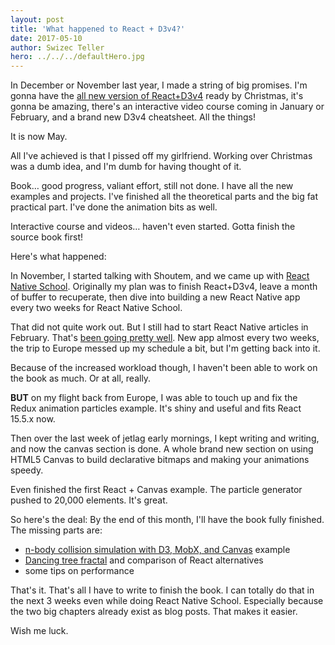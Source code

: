 ```yaml
---
layout: post
title: 'What happened to React + D3v4?'
date: 2017-05-10
author: Swizec Teller
hero: ../../../defaultHero.jpg
---
```

In December or November last year, I made a string of big promises. I'm gonna have the [all new version of React+D3v4](https://gum.co/mTWg) ready by Christmas, it's gonna be amazing, there's an interactive video course coming in January or February, and a brand new D3v4 cheatsheet. All the things!



It is now May.



All I've achieved is that I pissed off my girlfriend. Working over Christmas was a dumb idea, and I'm dumb for having thought of it.



Book… good progress, valiant effort, still not done. I have all the new examples and projects. I've finished all the theoretical parts and the big fat practical part. I've done the animation bits as well.



Interactive course and videos… haven't even started. Gotta finish the source book first!



Here's what happened:



In November, I started talking with Shoutem, and we came up with [React Native School](http://reactnative.school). Originally my plan was to finish React+D3v4, leave a month of buffer to recuperate, then dive into building a new React Native app every two weeks for React Native School.



That did not quite work out. But I still had to start React Native articles in February. That's [been going pretty well](http://reactnative.school). New app almost every two weeks, the trip to Europe messed up my schedule a bit, but I'm getting back into it.



Because of the increased workload though, I haven't been able to work on the book as much. Or at all, really.



**BUT** on my flight back from Europe, I was able to touch up and fix the Redux animation particles example. It's shiny and useful and fits React 15.5.x now.



Then over the last week of jetlag early mornings, I kept writing and writing, and now the canvas section is done. A whole brand new section on using HTML5 Canvas to build declarative bitmaps and making your animations speedy.



Even finished the first React + Canvas example. The particle generator pushed to 20,000 elements. It's great.



So here's the deal: By the end of this month, I'll have the book fully finished. The missing parts are:



- [n-body collision simulation with D3, MobX, and Canvas](https://swizec.com/blog/n-body-collision-simulation-react-d3-mobx/swizec/7497) example
- [Dancing tree fractal](https://swizec.com/blog/dancing-tree-fractal-react/swizec/7288) and comparison of React alternatives
- some tips on performance



That's it. That's all I have to write to finish the book. I can totally do that in the next 3 weeks even while doing React Native School. Especially because the two big chapters already exist as blog posts. That makes it easier.



Wish me luck.